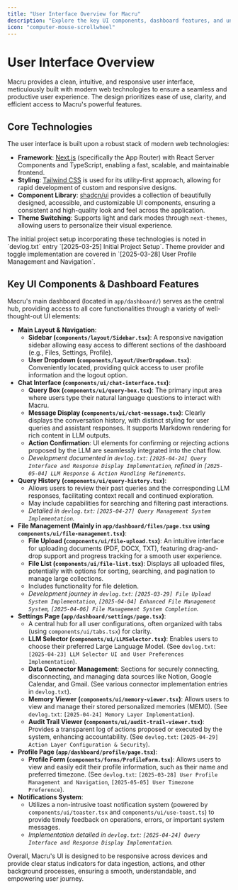 ```yaml
---
title: "User Interface Overview for Macru"
description: "Explore the key UI components, dashboard features, and underlying technologies that create Macru's intuitive user experience."
icon: "computer-mouse-scrollwheel"
---
```


# User Interface Overview

Macru provides a clean, intuitive, and responsive user interface, meticulously built with modern web technologies to ensure a seamless and productive user experience. The design prioritizes ease of use, clarity, and efficient access to Macru's powerful features.

## Core Technologies

The user interface is built upon a robust stack of modern web technologies:

*   **Framework**: [Next.js](https://nextjs.org/) (specifically the App Router) with React Server Components and TypeScript, enabling a fast, scalable, and maintainable frontend.
*   **Styling**: [Tailwind CSS](https://tailwindcss.com/) is used for its utility-first approach, allowing for rapid development of custom and responsive designs.
*   **Component Library**: [shadcn/ui](https://ui.shadcn.com/) provides a collection of beautifully designed, accessible, and customizable UI components, ensuring a consistent and high-quality look and feel across the application.
*   **Theme Switching**: Supports light and dark modes through ``next-themes``, allowing users to personalize their visual experience.

<Note>
  The initial project setup incorporating these technologies is noted in `devlog.txt` entry `[2025-03-25] Initial Project Setup`. Theme provider and toggle implementation are covered in `[2025-03-28] User Profile Management and Navigation`.
</Note>

## Key UI Components & Dashboard Features

Macru's main dashboard (located in ``app/dashboard/``) serves as the central hub, providing access to all core functionalities through a variety of well-thought-out UI elements:

*   **Main Layout & Navigation**:
    *   **Sidebar (``components/layout/Sidebar.tsx``)**: A responsive navigation sidebar allowing easy access to different sections of the dashboard (e.g., Files, Settings, Profile).
    *   **User Dropdown (``components/layout/UserDropdown.tsx``)**: Conveniently located, providing quick access to user profile information and the logout option.
*   **Chat Interface (``components/ui/chat-interface.tsx``)**:
    *   **Query Box (``components/ui/query-box.tsx``)**: The primary input area where users type their natural language questions to interact with Macru.
    *   **Message Display (``components/ui/chat-message.tsx``)**: Clearly displays the conversation history, with distinct styling for user queries and assistant responses. It supports Markdown rendering for rich content in LLM outputs.
    *   **Action Confirmation**: UI elements for confirming or rejecting actions proposed by the LLM are seamlessly integrated into the chat flow.
    *   *Development documented in `devlog.txt`: `[2025-04-24] Query Interface and Response Display Implementation`, refined in `[2025-05-04] LLM Response & Action Handling Refinements`.*
*   **Query History (``components/ui/query-history.tsx``)**:
    *   Allows users to review their past queries and the corresponding LLM responses, facilitating context recall and continued exploration.
    *   May include capabilities for searching and filtering past interactions.
    *   *Detailed in `devlog.txt`: `[2025-04-27] Query Management System Implementation`.*
*   **File Management (Mainly in ``app/dashboard/files/page.tsx`` using ``components/ui/file-management.tsx``)**:
    *   **File Upload (``components/ui/file-upload.tsx``)**: An intuitive interface for uploading documents (PDF, DOCX, TXT), featuring drag-and-drop support and progress tracking for a smooth user experience.
    *   **File List (``components/ui/file-list.tsx``)**: Displays all uploaded files, potentially with options for sorting, searching, and pagination to manage large collections.
    *   Includes functionality for file deletion.
    *   *Development journey in `devlog.txt`: `[2025-03-29] File Upload System Implementation`, `[2025-04-04] Enhanced File Management System`, `[2025-04-06] File Management System Completion`.*
*   **Settings Page (``app/dashboard/settings/page.tsx``)**:
    *   A central hub for all user configurations, often organized with tabs (using ``components/ui/tabs.tsx``) for clarity.
    *   **LLM Selector (``components/ui/LLMSelector.tsx``)**: Enables users to choose their preferred Large Language Model. (See `devlog.txt`: `[2025-04-23] LLM Selector UI and User Preferences Implementation`).
    *   **Data Connector Management**: Sections for securely connecting, disconnecting, and managing data sources like Notion, Google Calendar, and Gmail. (See various connector implementation entries in `devlog.txt`).
    *   **Memory Viewer (``components/ui/memory-viewer.tsx``)**: Allows users to view and manage their stored personalized memories (MEM0). (See `devlog.txt`: `[2025-04-24] Memory Layer Implementation`).
    *   **Audit Trail Viewer (``components/ui/audit-trail-viewer.tsx``)**: Provides a transparent log of actions proposed or executed by the system, enhancing accountability. (See `devlog.txt`: `[2025-04-29] Action Layer Configuration & Security`).
*   **Profile Page (``app/dashboard/profile/page.tsx``)**:
    *   **Profile Form (``components/forms/ProfileForm.tsx``)**: Allows users to view and easily edit their profile information, such as their name and preferred timezone. (See `devlog.txt`: `[2025-03-28] User Profile Management and Navigation`, `[2025-05-05] User Timezone Preference`).
*   **Notifications System**:
    *   Utilizes a non-intrusive toast notification system (powered by ``components/ui/toaster.tsx`` and ``components/ui/use-toast.ts``) to provide timely feedback on operations, errors, or important system messages.
    *   *Implementation detailed in `devlog.txt`: `[2025-04-24] Query Interface and Response Display Implementation`.*

Overall, Macru's UI is designed to be responsive across devices and provide clear status indicators for data ingestion, actions, and other background processes, ensuring a smooth, understandable, and empowering user journey. 